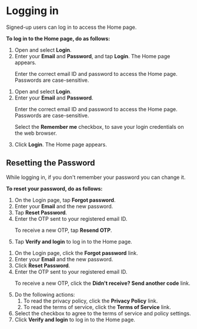
# Logging in

Signed-up users can log in to access the Home page.

<b>To log in to the Home page, do as follows:</b>

<Tabs>
<TabItem value="mentored mobile application" label="Mobile App" default>
<ol>
<li>Open <PartialExample mentored /> and select <b>Login</b>.</li>
<li> Enter your <b>Email</b> and <b>Password</b>, and tap <b>Login</b>. The Home page appears.
<p>
    <Admonition type="note">
    <p>Enter the correct email ID and password to access the Home page. Passwords are case-sensitive.</p>
    </Admonition>
</p>
</li>
</ol>
</TabItem> 
<TabItem value="mentored portal" label="Web Portal">
<ol>
<li>Open <PartialExample mentored /> and select <b>Login</b>.</li>
<li>Enter your <b>Email</b> and <b>Password</b>.
<p>
    <Admonition type="note">
    Enter the correct email ID and password to access the Home page. Passwords are case-sensitive.
    </Admonition>
    <Admonition type="tip">  
    <p>Select the <b>Remember me</b> checkbox, to save your login credentials on the web browser.</p>
    </Admonition>
</p>
</li>
<li>Click <b>Login</b>. The Home page appears.</li>
</ol>
</TabItem>
</Tabs>

## Resetting the Password

While logging in, if you don't remember your password you can change it.

<b>To reset your password, do as follows:</b>

<Tabs>
<TabItem value="mentored mobile application" label="Mobile App" default>
<ol>
<li>On the Login page, tap <b>Forgot password</b>.</li>
<li>Enter your <b>Email</b> and the new password.</li>
<li>Tap <b>Reset Password</b>.</li>
<li>Enter the OTP sent to your registered email ID.
<p>
    <Admonition type="tip">   
    <p>To receive a new OTP, tap <b>Resend OTP</b>.</p>
    </Admonition>
</p>
</li>
<li>Tap <b>Verify and login</b> to log in to the Home page.</li>
</ol>
</TabItem>
<TabItem value="mentored portal" label="Web Portal">
<ol>
<li>On the Login page, click the <b>Forgot password</b> link.</li>
<li>Enter your <b>Email</b> and the new password.</li>
<li>Click <b>Reset Password</b>.</li>
<li>Enter the OTP sent to your registered email ID.
<p>
    <Admonition type="tip">    
    <p>To receive a new OTP, click the <b>Didn't receive? Send another code</b> link.</p>
    </Admonition>
</p>
</li>
<li>Do the following actions:
    <ol>
    <li>To read the privacy policy, click the <b>Privacy Policy</b> link.</li>
    <li>To read the terms of service, click the <b>Terms of Service</b> link.</li>
    </ol>
</li>
<li>Select the checkbox to agree to the terms of service and policy settings.</li>
<li>Click <b>Verify and login</b> to log in to the Home page.</li>
</ol>
</TabItem>
</Tabs>